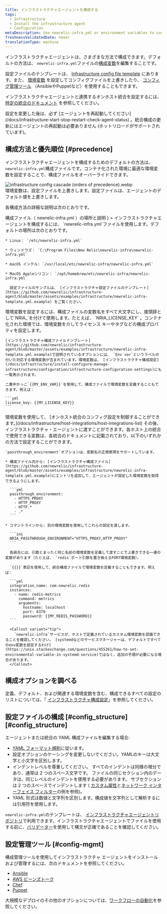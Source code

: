 ```yaml
---
title: インフラストラクチャエージェントを構成する
tags:
  - Infrastructure
  - Install the infrastructure agent
  - Configuration
metaDescription: Use newrelic-infra.yml or environment variables to customize New Relic's infrastructure agent settings like license key or custom attributes.
freshnessValidatedDate: never
translationType: machine
---
```


インフラストラクチャエージェントは、さまざまな方法で構成できます。デフォルトの方法は、 `newrelic-infra.yml`ファイルの[構成変数](/docs/infrastructure/install-configure-infrastructure/configuration/infrastructure-configuration-settings)を編集することです。

設定ファイルのテンプレートは、 [Infrastructure config file template](https://github.com/newrelic/infrastructure-agent/blob/master/assets/examples/infrastructure/newrelic-infra-template.yml.example) にあります。また、 [環境変数](#Environment_Variables) を設定してコンフィグファイルを上書きしたり、 [コンフィグ管理ツール](#config-mgmt) （AnsibleやPuppetなど）を使用することもできます。

インフラストラクチャエージェントと連携するオンホスト統合を設定するには、 [特定の統合のドキュメント](/docs/integrations/host-integrations/get-started/introduction-host-integrations) を参照してください。

<Callout variant="important">
  設定を変更した後は、必ず [エージェントを再起動してください](/docs/infrastructure-start-stop-restart-check-agent-status) 。統合構成の更新にはエージェントの再起動は必要ありません (ホットリロードがサポートされています)。
</Callout>

## 構成方法と優先順位 [#precedence]

インフラストラクチャエージェントを構成するためのデフォルトの方法は、 `newrelic-infra.yml`構成ファイルです。コンテナ化された環境に最適な環境変数を設定することで、構成ファイルをオーバーライドできます。

<img title="infrastructure config cascade (orders of precedence).webp" alt="infrastructure config cascade (orders of precedence).webp" src="/images/infrastructure_diagram_cascade-config.webp" />

<figcaption>
  環境変数は、設定ファイルを上書きします。設定ファイルは、エージェントのデフォルト値を上書きします。
</figcaption>

各構成方法の詳細な説明は次のとおりです。

<CollapserGroup>
  <Collapser
    id="config-file"
    title={<>構成ファイル（ <InlineCode>
      newrelic-infra.yml
    </InlineCode> ）の場所と説明</>
    }
  >
    インフラストラクチャエージェントを構成するには、 `newrelic-infra.yml`ファイルを使用します。デフォルトの場所は次のとおりです。

    * Linux： `/etc/newrelic-infra.yml`

    * ウィンドウズ： `C:\Program Files\New Relic\newrelic-infra\newrelic-infra.yml`

    * macOS インテル: `/usr/local/etc/newrelic-infra/newrelic-infra.yml`

    * MacOS Appleシリコン： `/opt/homebrew/etc/newrelic-infra/newrelic-infra.yml`

      設定ファイルのサンプルは、 [インフラストラクチャ設定ファイルのテンプレート](https://github.com/newrelic/infrastructure-agent/blob/master/assets/examples/infrastructure/newrelic-infra-template.yml.example) をご覧ください。
  </Collapser>

  <Collapser id="Environment_Variables" title="環境変数の構文と説明">
    環境変数を設定するには、構成ファイルの変数名をすべて大文字にし、接頭辞として`NRIA_`を付けて使用します。たとえば、 `NRIA_LICENSE_KEY` 。コンテナ化された環境では、環境変数を介してライセンス キーやタグなどの構成プロパティを設定します。

    [インフラストラクチャ構成ファイルテンプレート](https://github.com/newrelic/infrastructure-agent/blob/master/assets/examples/infrastructure/newrelic-infra-template.yml.example)で説明されているオプションには、 `Env var`というラベルの付いた対応する環境変数が含まれています。環境変数は、 [インフラストラクチャ構成設定](/docs/infrastructure/install-configure-manage-infrastructure/configuration/infrastructure-configuration-settings)にも一覧表示されます。

    二重中かっこ`{{MY_ENV_VAR}}`を使用して、構成ファイルで環境変数を定義することもできます。例えば：

    ```yml
    license_key: {{MY_LICENSE_KEY}}
    ```
  </Collapser>

  <Collapser id="passthrough" title="オンホスト統合での環境変数パススルーの使用">
    環境変数を使用して、 [オンホスト統合のコンフィグ設定を制御することができます。](/docs/infrastructure/host-integrations/host-integrations-list) その後、インフラストラクチャ・エージェントに渡すことができます。各ホスト上の統合で使用できる変数は、各統合のドキュメントに記載されており、以下のいずれかの方法で設定することができます。

    `passthrough_environment`オプションは、変数名の正規表現をサポートしています。

    * 構成ファイル内から: [インフラストラクチャ構成ファイル](https://github.com/newrelic/infrastructure-agent/blob/master/assets/examples/infrastructure/newrelic-infra-template.yml.example)にエントリを追加して、エージェントが設定した環境変数を取得できるようにします。

      ```yml
      passthrough_environment:
        - HTTPS_PROXY
        - HTTP_PROXY
        - HTTP.*
        - .* 
      ```

    * コマンドラインから: 別の環境変数を使用してこれらの設定を渡します。

      ```ini
      NRIA_PASSTHROUGH_ENVIRONMENT="HTTPS_PROXY,HTTP_PROXY"
      ```

      各統合には、引数とまったく同じ名前の環境変数を定義して渡すことで上書きできる一連の変数があります（たとえば、 `redis`ポート引数を置き換えるPORT環境変数）。

      `{{}}`表記を使用して、統合構成ファイルで環境変数を定義することもできます。例えば：

      ```yml
      integration_name: com.newrelic.redis
      instances:
        - name: redis-metrics
          command: metrics
          arguments:
            hostname: localhost
            port: 6379
            password: {{MY_REDIS_PASSWORD}}
      ```

      <Callout variant="tip">
        `newrelic-infra`サービスが、ホストで定義されているカスタム環境変数を認識できることを確認してください。 [systemdなどのサービスマネージャーは、デフォルトですべてのenv変数を設定するわけ](https://unix.stackexchange.com/questions/455261/how-to-set-environmental-variable-in-systemd-service)ではなく、追加の手順が必要になる場合があります。
      </Callout>
  </Collapser>
</CollapserGroup>

## 構成オプションを調べる

定義、デフォルト、および関連する環境変数を含む、構成できるすべての設定のリストについては、「 [インフラストラクチャ構成設定](/docs/infrastructure/install-configure-infrastructure/configuration/infrastructure-configuration-settings)」を参照してください。

## 設定ファイルの構成 [#config\_structure][#config_structure]

エージェントまたは統合の YAML 構成ファイルを編集する場合:

* [YAML フォーマット規則](https://en.wikipedia.org/wiki/YAML)に従います。
* 設定オプションのケーシングを変更しないでください。YAMLのキーは大文字と小文字を区別します。
* インデントレベルを尊重してください。 すべてのインデントは同様の増分であり、通常は 2 つのスペース文字です。 ファイルの同じセクション内のデータは、同じレベルのインデントを使用する必要があります。 サブセクションは 2 つのスペースでインデントします ( [カスタム属性](/docs/infrastructure/install-configure-infrastructure/configuration/infrastructure-configuration-settings#custom-attributes)と[ネットワーク インターフェイス フィルター](/docs/infrastructure/install-configure-infrastructure/configuration/infrastructure-configuration-settings#network-interface-filters)の例を参照)。
* YAML 形式は数値と文字列を区別します。構成値を文字列として解析するには引用符を使用します。

`newrelic-infra.yml`のテンプレートは、 [インフラストラクチャエージェントリポジトリ](https://github.com/newrelic/infrastructure-agent/blob/master/assets/examples/infrastructure/newrelic-infra-template.yml.example)で利用できます。インフラストラクチャエージェントでファイルを使用する前に、[バリデーター](http://www.yamllint.com/)を使用して構文が正確であることを確認してください。

## 設定管理ツール [#config-mgmt]

構成管理ツールを使用してインフラストラクチャ エージェントをインストールおよび管理するには、次のドキュメントを参照してください。

* [Ansible](/docs/infrastructure/new-relic-infrastructure/config-management-tools/configure-new-relic-infrastructure-using-ansible)
* [AWS ビーンズトーク](/docs/infrastructure/install-infrastructure-agent/config-management-tools/configure-infrastructure-agent-aws-elastic-beanstalk)
* [Chef](/docs/infrastructure/new-relic-infrastructure/config-management-tools/configure-new-relic-infrastructure-using-chef)
* [Puppet](/docs/infrastructure/new-relic-infrastructure/config-management-tools/configure-new-relic-infrastructure-puppet)

大規模なデプロイのその他のオプションについては、[ワークフローの自動化](https://developer.newrelic.com/automate-workflows)を参照してください。